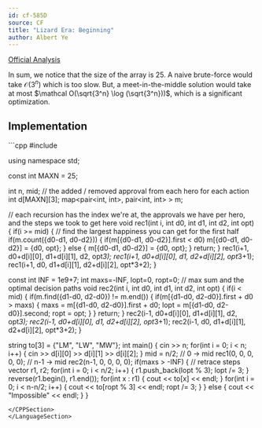 ```yaml
---
id: cf-585D
source: CF
title: "Lizard Era: Beginning"
author: Albert Ye
---
```


[Official Analysis](https://codeforces.com/blog/entry/20898)

In sum, we notice that the size of the array is 25. A naive brute-force would take $\mathcal O(3^n)$ which is too slow. But, a meet-in-the-middle solution would take at most $\mathcal O(\sqrt{3^n} \log (\sqrt{3^n}))$, which is a significant optimization. 

## Implementation
<LanguageSection>
<CPPSection>
```cpp
#include <bits/stdc++.h>

using namespace std;

const int MAXN = 25;

int n, mid;
// the added / removed approval from each hero for each action
int d[MAXN][3];
map<pair<int, int>, pair<int, int> > m;

// each recursion has the index we're at, the approvals we have per hero, and the steps we took to get here
void rec1(int i, int d0, int d1, int d2, int opt)
{
	if(i >= mid)
	{
		// find the largest happiness you can get for the first half
		if(m.count({d0-d1, d0-d2}))
		{
			if(m[{d0-d1, d0-d2}].first < d0) m[{d0-d1, d0-d2}] = {d0, opt};
		} else 
		{
			m[{d0-d1, d0-d2}] = {d0, opt};
		}
		return;
	}
	rec1(i+1, d0+d[i][0], d1+d[i][1], d2, opt*3);
	rec1(i+1, d0+d[i][0], d1, d2+d[i][2], opt*3+1);
	rec1(i+1, d0, d1+d[i][1], d2+d[i][2], opt*3+2);
}

const int INF = 1e9+7;
int maxs=-INF, lopt=0, ropt=0; // max sum and the optimal decision paths
void rec2(int i, int d0, int d1, int d2, int opt)
{
	if(i < mid)
	{
		if(m.find({d1-d0, d2-d0}) != m.end())
		{
			if(m[{d1-d0, d2-d0}].first + d0 > maxs)
			{
				maxs = m[{d1-d0, d2-d0}].first + d0;
				lopt = m[{d1-d0, d2-d0}].second;
				ropt = opt;
			}
		}
		return;
	}
	rec2(i-1, d0+d[i][0], d1+d[i][1], d2, opt*3);
	rec2(i-1, d0+d[i][0], d1, d2+d[i][2], opt*3+1);
	rec2(i-1, d0, d1+d[i][1], d2+d[i][2], opt*3+2);
}

string to[3] = {"LM", "LW", "MW"};
int main()
{
	cin >> n;
	for(int i = 0; i < n; i++)
	{
		cin >> d[i][0] >> d[i][1] >> d[i][2];
	}
	mid = n/2;
	// 0 -> mid
	rec1(0, 0, 0, 0, 0);
	// n-1 -> mid
	rec2(n-1, 0, 0, 0, 0);
	if(maxs > -INF)
	{
		// retrace steps
		vector<int> r1, r2;
		for(int i = 0; i < n/2; i++)
		{
			r1.push_back(lopt % 3);
			lopt /= 3;
		}
		reverse(r1.begin(), r1.end());
		for(int x : r1)
		{
			cout << to[x] << endl;
		}
		for(int i = 0; i < n-n/2; i++)
		{
			cout << to[ropt % 3] << endl;
			ropt /= 3;
		}
	} else 
	{
		cout << "Impossible" << endl;
	}
}
```
</CPPSection>
</LanguageSection>
